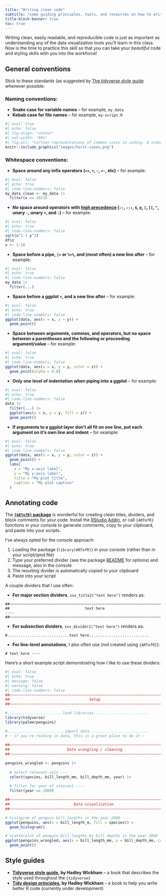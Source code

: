 ```yaml
---
title: "Writing clean code"
subtitle: "some guiding principles, tools, and resources on how to write clean and readable code"
title-block-banner: true
toc: true
---
```


Writing clean, easily readable, and reproducible code is just as important as understanding any of the data visualization tools you'll learn in this class. Now is the time to practice this skill so that you can take your *beautiful* code and styling skills with you into the workforce!

## General conventions

Stick to these standards (as suggested by [The tidyverse style guide](https://style.tidyverse.org/index.html) whenever possible:

### Naming conventions:

- **Snake case for variable names** -- for example, `my_data`
- **Kebab case for file names** -- for example, `my-script.R`

```r
#| eval: true
#| echo: false
#| fig-align: "center"
#| out-width: "80%"
#| fig-alt: "Cartoon representations of common cases in coding. A snake screams 'SCREAMING_SNAKE_CASE' into the face of a camel (wearing ear muffs) with 'camelCase' written along its back. Vegetables on a skewer spell out 'kebab-case' (words on a skewer). A mellow, happy looking snake has text 'snake_case' along it."
knitr::include_graphics("images/horst-cases.png")
```

### Whitespace conventions:

- **Space around any infix operators (`==`, `+`, `-`, `<-`, etc)** -- for example:

```r
#| eval: false
#| echo: true
#| code-line-numbers: false
my_data_clean <- my_data |> 
  filter(x == 2023)
```

- ***No* space around operators with [high precedence](https://rdrr.io/r/base/Syntax.html) (`::`, `:::`, `$`, `@`, `[`, `[[`, `^`, unary `-`, unary `+`, and `:`)** -- for example: 

```r
#| eval: false
#| echo: true
#| code-line-numbers: false
sqrt(x^2 + y^2)
df$z
x <- 1:10
```


- **Space before a pipe, `|>` or `%>%`, and (most often) a new line after** -- for example:

```r
#| eval: false
#| echo: true
#| code-line-numbers: false
my_data |> 
  filter(...)
```

- **Space before a ggplot `+`, and a new line after** -- for example:

```r
#| eval: false
#| echo: true
#| code-line-numbers: false
ggplot(data, aes(x = x, y = y)) +
  geom_point()
```

- **Space between arguments, commas, and operators, but no space between a parentheses and the following or proceeding argument/value** -- for example:

```r
#| eval: false
#| echo: true
#| code-line-numbers: false
ggplot(data, aes(x = x, y = y, color = z)) +
  geom_point(alpha = 0.8)
```

- **Only one level of indentation when piping into a ggplot** -- for example: 

```r
#| eval: false
#| echo: true
#| code-line-numbers: false
data |> 
  filter(...) |> 
  ggplot(aes(x = x, y = y, fill = z)) +
  geom_point()
```


- **If arguments to a ggplot layer don't all fit on one line, put each argument on it's own line and indent** -- for example:

```r
#| eval: false
#| echo: true
#| code-line-numbers: false
ggplot(data, aes(x = x, y = y, color = z)) +
  geom_point() + 
  labs(
    x = "My x-axis label",
    y = "My y-axis label",
    title = "My plot title",
    caption = "My plot caption"
  )
```


## Annotating code

The **[`{ARTofR}` package](https://github.com/Hzhang-ouce/ARTofR)** is wonderful for creating clean titles, dividers, and block comments for your code. Install the [RStudio Addin](https://github.com/Hzhang-ouce/ARTofR#user-guide-with-rstudio-addins), or call `{ARTofR}` functions in your console to generate comments, copy to your clipboard, and paste into your scripts.

I've always opted for the console approach:

1. Loading the package (`library(ARTofR)`) in your console (rather than in your script/qmd file)
2. Type your preferred divider (see the package [README](https://github.com/Hzhang-ouce/ARTofR#functions-and-styles) for options) and message, also in the console
3. The resulting divider is automatically copied to your clipboard
4. Paste into your script

A couple dividers that I use often:

- **For major section dividers**, `xxx_title2("text here")` renders as: 

```
##~~~~~~~~~~~~~~~~~~~~~~~~~~~~~~~~~~~~~~~~~~~~~~~~~~~~~~~~~~~~~~~~~~~~~~~~~~~~~~
##                                  text here                               ----
##~~~~~~~~~~~~~~~~~~~~~~~~~~~~~~~~~~~~~~~~~~~~~~~~~~~~~~~~~~~~~~~~~~~~~~~~~~~~~~
```

- **For subsection dividers**, `xxx_divider1("text here")` renders as: 

```
#............................text here...........................
```

- **For line-level annotations**, I also often use (not created using `{ARTofR}`):

```
# text here ---- 
```

Here's a short example script demonstrating how I like to use these dividers:

```r
#| eval: false 
#| echo: true
#| message: false
#| warning: false
#| code-line-numbers: false
##~~~~~~~~~~~~~~~~~~~~~~~~~~~~~~~~~~~~~~~~~~~~~~~~~~~~~~~~~~~~~~~~~~~~~~~~~~~~~~
##                                    Setup                                 ----
##~~~~~~~~~~~~~~~~~~~~~~~~~~~~~~~~~~~~~~~~~~~~~~~~~~~~~~~~~~~~~~~~~~~~~~~~~~~~~~

#.........................load libraries.........................
library(tidyverse)
library(palmerpenguins)

#..........................import data...........................
# ~ if you're reading in data, this is a great place to do it ~
  
##~~~~~~~~~~~~~~~~~~~~~~~~~~~~~~~~~~~~~~~~~~~~~~~~~~~~~~~~~~~~~~~~~~~~~~~~~~~~~~
##                          Data wrangling / cleaning                       ----
##~~~~~~~~~~~~~~~~~~~~~~~~~~~~~~~~~~~~~~~~~~~~~~~~~~~~~~~~~~~~~~~~~~~~~~~~~~~~~~

penguins_wrangled <- penguins |> 
  
  # select relevant cols ----
  select(species, bill_length_mm, bill_depth_mm, year) |> 
  
  # filter for year of interest ----
  filter(year == 2009)

##~~~~~~~~~~~~~~~~~~~~~~~~~~~~~~~~~~~~~~~~~~~~~~~~~~~~~~~~~~~~~~~~~~~~~~~~~~~~~~
##                             Data visualization                           ----
##~~~~~~~~~~~~~~~~~~~~~~~~~~~~~~~~~~~~~~~~~~~~~~~~~~~~~~~~~~~~~~~~~~~~~~~~~~~~~~

# histogram of penguin bill lengths in the year 2009 ----
ggplot(penguins, aes(x = bill_length_m, fill = species)) +
  geom_histogram()

# scatterplot of penguin bill lengths by bill depths in the year 2009 ----
ggplot(penguins_wrangled, aes(x = bill_length_mm, y = bill_depth_mm, color = species)) +
  geom_point()
```

## Style guides

- **[Tidyverse style guide](https://style.tidyverse.org/index.html), by Hadley Wickham** -- a book that describes the style used throughout the `{tidyverse}`
- **[Tidy design principles](https://design.tidyverse.org/), by Hadley Wickham** -- a book to help you write better R code (currently under development)

<!-- ## Code chunk options -->
